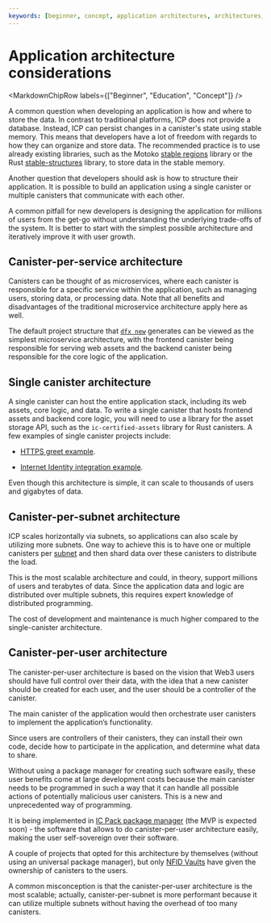 ```yaml
---
keywords: [beginner, concept, application architectures, architectures, project structure, application structure, app structure, how to structure app, how to structure project]
---
```



# Application architecture considerations

<MarkdownChipRow labels={["Beginner", "Education", "Concept"]} />

A common question when developing an application is how and where to store the data. In contrast to traditional platforms, ICP does not provide a database.
Instead, ICP can persist changes in a <GlossaryTooltip>canister</GlossaryTooltip>'s state using stable memory.
This means that developers have a lot of freedom with regards to how they can organize and store data. The recommended practice is to use already existing libraries, such as the Motoko [stable regions](/docs/motoko/main/stable-memory/stable-regions) library or the Rust [stable-structures](https://github.com/dfinity/stable-structures) library, to store data in the stable memory.

Another question that developers should ask is how to structure their application. It is possible to build an application using a single canister or multiple canisters that communicate with each other.

A common pitfall for new developers is designing the application for millions of users from the get-go without understanding the underlying trade-offs of the system.
It is better to start with the simplest possible architecture and iteratively improve it with user growth.

## Canister-per-service architecture

Canisters can be thought of as microservices, where each canister is responsible for a specific service within the application, such as managing users, storing data, or processing data. Note that all benefits and disadvantages of the traditional microservice architecture apply here as well.

The default project structure that [`dfx new`](/docs/building-apps/developer-tools/dfx/dfx-new) generates can be viewed as the simplest microservice architecture, with the frontend canister being responsible for serving web assets and the backend canister being responsible for the core logic of the application.

## Single canister architecture

A single canister can host the entire application stack, including its web assets, core logic, and data. To write a single canister that hosts frontend assets and backend core logic, you will need to use a library for the asset storage API, such as the `ic-certified-assets` library for Rust canisters. A few examples of single canister projects include:

- [HTTPS greet example](https://github.com/krpeacock/server/tree/main/examples/http_greet).

- [Internet Identity integration example](https://github.com/dfinity/internet-identity/tree/main/demos/using-dev-build).

Even though this architecture is simple, it can scale to thousands of users and gigabytes of data.

## Canister-per-subnet architecture

ICP scales horizontally via <GlossaryTooltip>subnets</GlossaryTooltip>, so applications can also scale by utilizing more subnets. One way to achieve this is to have one or multiple canisters per [subnet](https://learn.internetcomputer.org/hc/en-us/articles/34209955782420-Subnet-Creation) and then shard data over these canisters to distribute the load.

This is the most scalable architecture and could, in theory, support millions of users and terabytes of data. Since the application data and logic are distributed over multiple subnets, this requires expert knowledge of distributed programming.

The cost of development and maintenance is much higher compared to the single-canister architecture.

## Canister-per-user architecture

The canister-per-user architecture is based on the vision that Web3 users should have full control over their data, with the idea that a new canister should be created for each user, and the user should be a controller of the canister.

The main canister of the application would then orchestrate user canisters to implement the application’s functionality.

Since users are controllers of their canisters, they can install their own code, decide how to participate in the application, and determine what data to share.

Without using a package manager for creating such software easily, these user benefits come at large development costs because the main canister needs to be programmed in such a way that it can handle all possible actions of potentially malicious user canisters.
This is a new and unprecedented way of programming.

It is being implemented in [IC Pack package manager](https://docs.package-manager.com/) (the MVP is expected soon) - the software that allows to do canister-per-user architecture easily, making the user self-sovereign over their software. 

A couple of projects that opted for this architecture by themselves (without using an universal package manager), but only [NFID Vaults](https://nfidvaults.com) have given the ownership of canisters to the users.

A common misconception is that the canister-per-user architecture is the most scalable; actually, canister-per-subnet is more performant because it can utilize multiple subnets without having the overhead of too many canisters.
